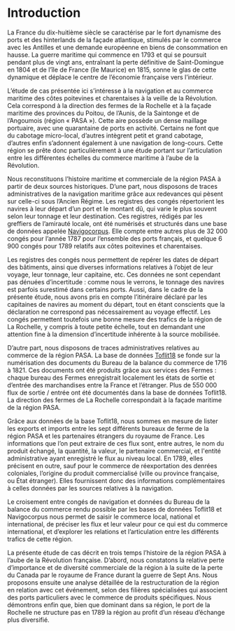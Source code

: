 

# Introduction

<Caller id="intro-provinces" />

La France du dix-huitième siècle se caractérise par le fort dynamisme des ports et des hinterlands de la façade atlantique, stimulés par le commerce avec les Antilles et une demande européenne en biens de consommation en hausse. La guerre maritime qui commence en 1793 et qui se poursuit pendant plus de vingt ans, entraînant la perte définitive de Saint-Domingue en 1804 et de l’île de France (île Maurice) en 1815, sonne le glas de cette dynamique et déplace le centre de l’économie française vers l’intérieur. 

L’étude de cas présentée ici s’intéresse à la navigation et au commerce maritime des côtes poitevines et charentaises à la veille de la Révolution. Cela correspond à la direction des fermes de la Rochelle et à la façade maritime des provinces du Poitou, de l’Aunis, de la Saintonge et de l’Angoumois (région « PASA »). Cette aire possède un dense maillage portuaire, avec une quarantaine de ports en activité. Certains ne font que du cabotage micro-local, d’autres intègrent petit et grand cabotage, d’autres enfin s’adonnent également à une navigation de long-cours. Cette région se prête donc particulièrement à une étude portant sur l’articulation entre les différentes échelles du commerce maritime à l’aube de la Révolution. 

<Caller id="intro-ports" />

Nous reconstituons l’histoire maritime et commerciale de la région PASA à partir de deux sources historiques. D’une part, nous disposons de traces administratives de la navigation maritime grâce aux redevances qui pèsent sur celle-ci sous l’Ancien Régime. Les registres des congés répertorient les navires à leur départ d’un port et le montant dû, qui varie le plus souvent selon leur tonnage et leur destination. Ces registres, rédigés par les greffiers de l’amirauté locale, ont été numérisés et structurés dans une base de données appelée <a href="http://navigocorpus.org/" target="blank" rel="noopener noreferrer">Navigocorpus</a>. Elle compte entre autres plus de 32 000 congés pour l’année 1787 pour l’ensemble des ports français, et quelque 6 900 congés pour 1789 relatifs aux côtes poitevines et charentaises.

Les registres des congés nous permettent de repérer les dates de départ des bâtiments, ainsi que diverses informations relatives à l’objet de leur voyage, leur tonnage, leur capitaine, etc. Ces données ne sont cependant pas dénuées d’incertitude : comme nous le verrons, le tonnage des navires est parfois surestimé dans certains ports. Aussi, dans le cadre de la présente étude, nous avons pris en compte l’itinéraire déclaré par les capitaines de navires au moment du départ, tout en étant conscients que la déclaration ne correspond pas nécessairement au voyage effectif. Les congés permettent toutefois une bonne mesure des trafics de la région de La Rochelle, y compris à toute petite échelle, tout en demandant une attention fine à la dimension d’incertitude inhérente à la source mobilisée.

<Caller id="intro-bureaux" />

D’autre part, nous disposons de traces administratives relatives au commerce de la région PASA. La base de données <a href="http://toflit18.medialab.sciences-po.fr/%23/home" target="blank" rel="noopener noreferrer">Toflit18</a> se fonde sur la numérisation des documents du Bureau de la balance du commerce de 1716 à 1821. Ces documents ont été produits grâce aux services des Fermes : chaque bureau des Fermes enregistrait localement les états de sortie et d’entrée des marchandises entre la France et l’étranger. Plus de 550 000 flux de sortie / entrée ont été documentés dans la base de données Toflit18. La direction des fermes de La Rochelle correspondait à la façade maritime de la région PASA.

Grâce aux données de la base Toflit18, nous sommes en mesure de lister les exports et imports entre les sept différents bureaux de ferme de la région PASA et les partenaires étrangers du royaume de France. Les informations que l’on peut extraire de ces flux sont, entre autres, le nom du produit échangé, la quantité, la valeur, le partenaire commercial, et l'entité administrative ayant enregistré le flux au niveau local. En 1789, elles précisent en outre, sauf pour le commerce de réexportation des denrées coloniales, l’origine du produit commercialisé (ville ou province française, ou État étranger). Elles fournissent donc des informations complémentaires à celles données par les sources relatives à la navigation.

<div className="centered-part"><div className="centered-part-contents">

<Caller />

Le croisement entre congés de navigation et données du Bureau de la balance du commerce rendu possible par les bases de données Toflit18 et Navigocorpus nous permet de saisir le commerce local, national et international, de préciser les flux et leur valeur pour ce qui est du commerce international, et d’explorer les relations et l’articulation entre les différents trafics de cette région.

La présente étude de cas décrit en trois temps l’histoire de la région PASA à l’aube de la Révolution française. D’abord, nous constatons la relative perte d’importance et de diversité commerciale de la région à la suite de la perte du Canada par le royaume de France durant la guerre de Sept Ans. Nous proposons ensuite une analyse détaillée de la restructuration de la région en relation avec cet événement, selon des filières spécialisées qui associent des ports particuliers avec le commerce de produits spécifiques. Nous démontrons enfin que, bien que dominant dans sa région, le port de la Rochelle ne structure pas en 1789 la région au profit d’un réseau d’échange plus diversifié.



</div></div>
